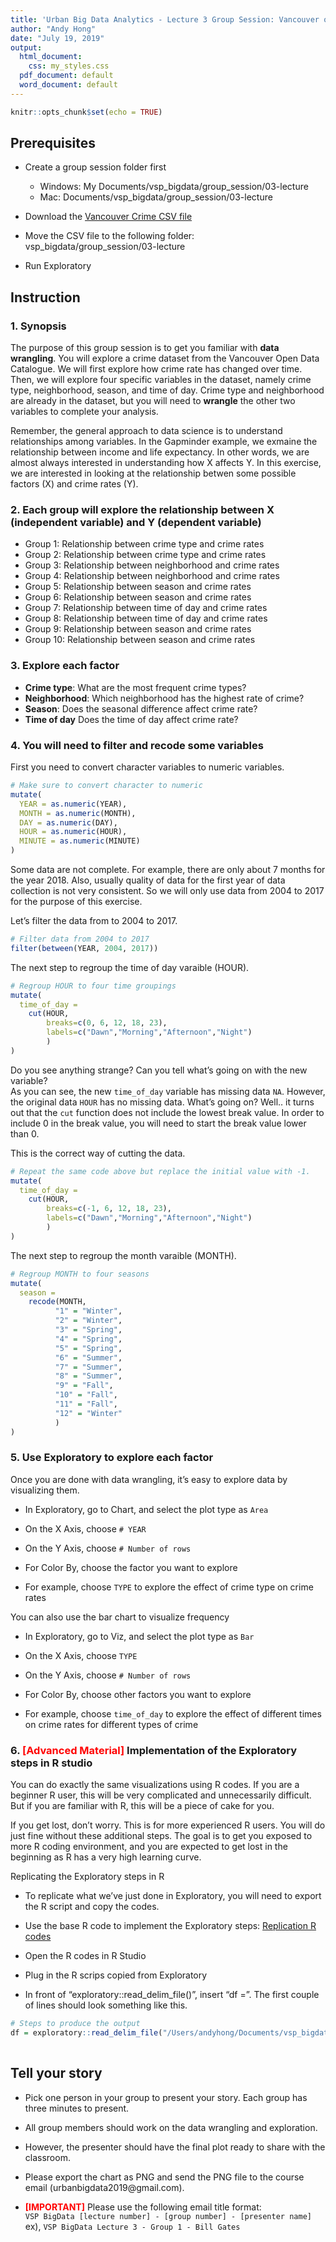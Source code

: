 ```yaml
---
title: 'Urban Big Data Analytics - Lecture 3 Group Session: Vancouver open data'
author: "Andy Hong"
date: "July 19, 2019"
output:
  html_document:
    css: my_styles.css
  pdf_document: default
  word_document: default
---
```



```r
knitr::opts_chunk$set(echo = TRUE)

```

## Prerequisites

* Create a group session folder first
  * Windows: My Documents/vsp_bigdata/group_session/03-lecture
  * Mac: Documents/vsp_bigdata/group_session/03-lecture

* Download the <a href="http://urbanbigdata.github.io/03-lecture-data_wrangling/group-session/vancouver_crime_2003-2018.csv" download> Vancouver Crime CSV file </a>

* Move the CSV file to the following folder: vsp_bigdata/group_session/03-lecture

* Run Exploratory



## Instruction

### 1. Synopsis
The purpose of this group session is to get you familiar with **data wrangling**. You will explore a crime dataset from the Vancouver Open Data Catalogue. We will first explore how crime rate has changed over time. Then, we will explore four specific variables in the dataset, namely crime type, neighborhood, season, and time of day. Crime type and neighborhood are already in the dataset, but you will need to **wrangle** the other two variables to complete your analysis. <br>

Remember, the general approach to data science is to understand relationships among variables. In the Gapminder example, we exmaine the relationship between income and life expectancy. In other words, we are almost always interested in understanding how X affects Y. In this exercise, we are interested in looking at the relationship betwen some possible factors (X) and crime rates (Y). 

### 2. Each group will explore the relationship between X (independent variable) and Y (dependent variable)

 + Group 1: Relationship between crime type and crime rates
 + Group 2: Relationship between crime type and crime rates
 + Group 3: Relationship between neighborhood and crime rates
 + Group 4: Relationship between neighborhood and crime rates
 + Group 5: Relationship between season and crime rates
 + Group 6: Relationship between season and crime rates
 + Group 7: Relationship between time of day and crime rates
 + Group 8: Relationship between time of day and crime rates
 + Group 9: Relationship between season and crime rates
 + Group 10: Relationship between season and crime rates
 
### 3. Explore each factor
 + **Crime type**: What are the most frequent crime types?  
 + **Neighborhood**: Which neighborhood has the highest rate of crime?
 + **Season**: Does the seasonal difference affect crime rate?
 + **Time of day** Does the time of day affect crime rate?

### 4. You will need to filter and recode some variables

First you need to convert character variables to numeric variables.

```r

# Make sure to convert character to numeric
mutate(
  YEAR = as.numeric(YEAR),
  MONTH = as.numeric(MONTH),
  DAY = as.numeric(DAY),
  HOUR = as.numeric(HOUR),
  MINUTE = as.numeric(MINUTE)
)

```

Some data are not complete. For example, there are only about 7 months for the year 2018. Also, usually quality of data for the first year of data collection is not very consistent. So we will only use data from 2004 to 2017 for the purpose of this exercise.

Let's filter the data from to 2004 to 2017.
```r

# Filter data from 2004 to 2017
filter(between(YEAR, 2004, 2017))

```


The next step to regroup the time of day varaible (HOUR).
```r

# Regroup HOUR to four time groupings
mutate(
  time_of_day = 
    cut(HOUR, 
        breaks=c(0, 6, 12, 18, 23), 
        labels=c("Dawn","Morning","Afternoon","Night")
        )
)

```

Do you see anything strange? Can you tell what's going on with the new variable?<br>
As you can see, the new `time_of_day` variable has missing data `NA`. However, the original data `HOUR` has no missing data. What's going on? Well.. it turns out that the `cut` function does not include the lowest break value. In order to include 0 in the break value, you will need to start the break value lower than 0.

This is the correct way of cutting the data.
```r

# Repeat the same code above but replace the initial value with -1.
mutate(
  time_of_day = 
    cut(HOUR, 
        breaks=c(-1, 6, 12, 18, 23), 
        labels=c("Dawn","Morning","Afternoon","Night")
        )
)

```


The next step to regroup the month varaible (MONTH).

```r

# Regroup MONTH to four seasons
mutate(
  season = 
    recode(MONTH, 
          "1" = "Winter",
          "2" = "Winter",
          "3" = "Spring",
          "4" = "Spring",
          "5" = "Spring",
          "6" = "Summer",
          "7" = "Summer",
          "8" = "Summer",
          "9" = "Fall",
          "10" = "Fall",
          "11" = "Fall",
          "12" = "Winter"
          )
)

```

### 5. Use Exploratory to explore each factor

Once you are done with data wrangling, it's easy to explore data by visualizing them.

 + In Exploratory, go to Chart, and select the plot type as `Area`
 
 + On the X Axis, choose `# YEAR`
 
 + On the Y Axis, choose `# Number of rows`
 
 + For Color By, choose the factor you want to explore 
 
 + For example, choose `TYPE` to explore the effect of crime type on crime rates


You can also use the bar chart to visualize frequency

 + In Exploratory, go to Viz, and select the plot type as `Bar`
 
 + On the X Axis, choose `TYPE`
 
 + On the Y Axis, choose `# Number of rows`
 
 + For Color By, choose other factors you want to explore 
 
 + For example, choose `time_of_day` to explore the effect of different times on crime rates for different types of crime

### 6. <font color="red">[Advanced Material]</font> Implementation of the Exploratory steps in R studio

You can do exactly the same visualizations using R codes. If you are a beginner R user, this will be very complicated and unnecessarily difficult. But if you are familiar with R, this will be a piece of cake for you. 

If you get lost, don't worry. This is for more experienced R users. You will do just fine without these additional steps. The goal is to get you exposed to more R coding environment, and you are expected to get lost in the beginning as R has a very high learning curve. 

Replicating the Exploratory steps in R

+ To replicate what we've just done in Exploratory, you will need to export the R script and copy the codes.

+ Use the base R code to implement the Exploratory steps: <a href="https://urbanbigdata.github.io/03-lecture-data_wrangling/group-session/GroupSession_03.R" target="_blank">Replication R codes</a>

+ Open the R codes in R Studio

+ Plug in the R scrips copied from Exploratory

+ In front of "exploratory::read_delim_file()", insert "df = ". The first couple of lines should look something like this.

```r

# Steps to produce the output
df = exploratory::read_delim_file("/Users/andyhong/Documents/vsp_bigdata/group_session/03-lecture/vancouver_crime_2003-2018.csv" , ",", quote = "\"", skip = 0 , col_names = TRUE , na = c('','NA') , locale=readr::locale(encoding = "UTF-8", decimal_mark = "."), trim_ws = TRUE , progress = FALSE) 
  
```


 
## Tell your story

 + Pick one person in your group to present your story. Each group has three minutes to present.
 
 + All group members should work on the data wrangling and exploration.
 
 + However, the presenter should have the final plot ready to share with the classroom.
 
 + Please export the chart as PNG and send the PNG file to the course email (urbanbigdata2019@gmail.com). 

 + <font color="red"><b>[IMPORTANT]</b></font> Please use the following email title format: <br>
 `VSP BigData [lecture number] - [group number] - [presenter name]` <br>
 ex), `VSP BigData Lecture 3 - Group 1 - Bill Gates` <br>
 
<br><br><br>
 

  




 
 





